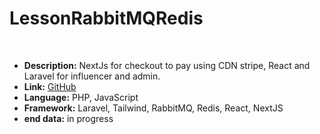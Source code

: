 # LessonRabbitMQRedis

<br />

- **Description:** NextJs for checkout to pay using CDN stripe, React and Laravel for influencer and admin.
- **Link:** [GitHub](https://github.com/olek1305/LessonRabbitMQRedis)
- **Language:** PHP, JavaScript
- **Framework:** Laravel, Tailwind, RabbitMQ, Redis, React, NextJS
- **end data:** in progress 